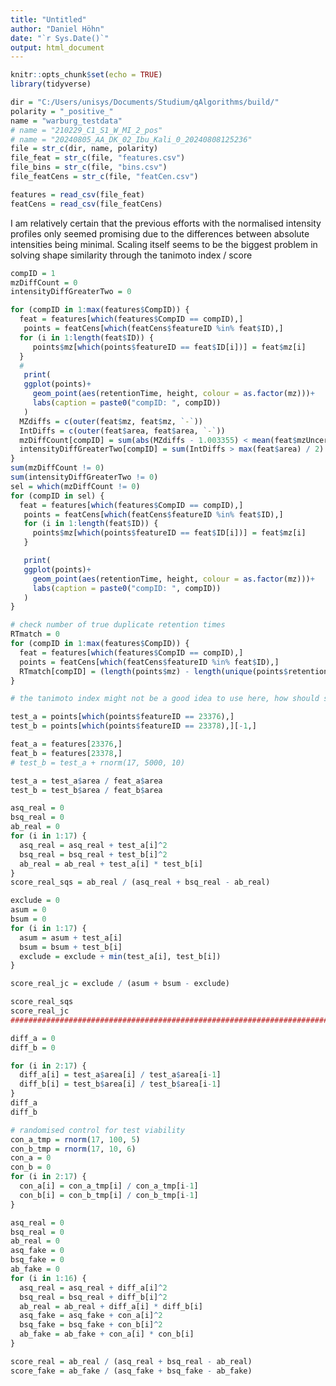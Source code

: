 ```yaml
---
title: "Untitled"
author: "Daniel Höhn"
date: "`r Sys.Date()`"
output: html_document
---
```


```r
knitr::opts_chunk$set(echo = TRUE)
library(tidyverse)
```

```r
dir = "C:/Users/unisys/Documents/Studium/qAlgorithms/build/"
polarity = "_positive_"
name = "warburg_testdata"
# name = "210229_C1_S1_W_MI_2_pos"
# name = "20240805_AA_DK_02_Ibu_Kali_0_20240808125236"
file = str_c(dir, name, polarity)
file_feat = str_c(file, "features.csv")
file_bins = str_c(file, "bins.csv")
file_featCens = str_c(file, "featCen.csv")

features = read_csv(file_feat)
featCens = read_csv(file_featCens)
```

I am relatively certain that the previous efforts with the normalised intensity profiles only seemed promising due to
the differences between absolute intensities being minimal. Scaling itself seems to be the biggest problem in solving
shape similarity through the tanimoto index / score 

```r
compID = 1
mzDiffCount = 0
intensityDiffGreaterTwo = 0

for (compID in 1:max(features$CompID)) {
  feat = features[which(features$CompID == compID),]
   points = featCens[which(featCens$featureID %in% feat$ID),]
  for (i in 1:length(feat$ID)) {
     points$mz[which(points$featureID == feat$ID[i])] = feat$mz[i]
  }
  # 
   print(
   ggplot(points)+
     geom_point(aes(retentionTime, height, colour = as.factor(mz)))+
     labs(caption = paste0("compID: ", compID))
   )
  MZdiffs = c(outer(feat$mz, feat$mz, `-`))
  IntDiffs = c(outer(feat$area, feat$area, `-`))
  mzDiffCount[compID] = sum(abs(MZdiffs - 1.003355) < mean(feat$mzUncertainty))
  intensityDiffGreaterTwo[compID] = sum(IntDiffs > max(feat$area) / 2)
}
sum(mzDiffCount != 0)
sum(intensityDiffGreaterTwo != 0)
sel = which(mzDiffCount != 0)
for (compID in sel) {
  feat = features[which(features$CompID == compID),]
   points = featCens[which(featCens$featureID %in% feat$ID),]
   for (i in 1:length(feat$ID)) {
     points$mz[which(points$featureID == feat$ID[i])] = feat$mz[i]
   }

   print(
   ggplot(points)+
     geom_point(aes(retentionTime, height, colour = as.factor(mz)))+
     labs(caption = paste0("compID: ", compID))
   )
}

# check number of true duplicate retention times
RTmatch = 0
for (compID in 1:max(features$CompID)) {
  feat = features[which(features$CompID == compID),]
  points = featCens[which(featCens$featureID %in% feat$ID),]
  RTmatch[compID] = (length(points$mz) - length(unique(points$retentionTime))) / length(points$mz)
}
```


```r
# the tanimoto index might not be a good idea to use here, how should scaling be handled?

test_a = points[which(points$featureID == 23376),]
test_b = points[which(points$featureID == 23378),][-1,]

feat_a = features[23376,]
feat_b = features[23378,]
# test_b = test_a + rnorm(17, 5000, 10)

test_a = test_a$area / feat_a$area
test_b = test_b$area / feat_b$area

asq_real = 0
bsq_real = 0
ab_real = 0
for (i in 1:17) {
  asq_real = asq_real + test_a[i]^2
  bsq_real = bsq_real + test_b[i]^2
  ab_real = ab_real + test_a[i] * test_b[i]
}
score_real_sqs = ab_real / (asq_real + bsq_real - ab_real)

exclude = 0
asum = 0
bsum = 0
for (i in 1:17) {
  asum = asum + test_a[i]
  bsum = bsum + test_b[i]
  exclude = exclude + min(test_a[i], test_b[i])
}

score_real_jc = exclude / (asum + bsum - exclude)

score_real_sqs
score_real_jc
################################################################################

diff_a = 0
diff_b = 0

for (i in 2:17) {
  diff_a[i] = test_a$area[i] / test_a$area[i-1]
  diff_b[i] = test_b$area[i] / test_b$area[i-1]
}
diff_a
diff_b

# randomised control for test viability
con_a_tmp = rnorm(17, 100, 5)
con_b_tmp = rnorm(17, 10, 6)
con_a = 0
con_b = 0
for (i in 2:17) {
  con_a[i] = con_a_tmp[i] / con_a_tmp[i-1]
  con_b[i] = con_b_tmp[i] / con_b_tmp[i-1]
}

asq_real = 0
bsq_real = 0
ab_real = 0
asq_fake = 0
bsq_fake = 0
ab_fake = 0
for (i in 1:16) {
  asq_real = asq_real + diff_a[i]^2
  bsq_real = bsq_real + diff_b[i]^2
  ab_real = ab_real + diff_a[i] * diff_b[i]
  asq_fake = asq_fake + con_a[i]^2
  bsq_fake = bsq_fake + con_b[i]^2
  ab_fake = ab_fake + con_a[i] * con_b[i]
}

score_real = ab_real / (asq_real + bsq_real - ab_real)
score_fake = ab_fake / (asq_fake + bsq_fake - ab_fake)

```

